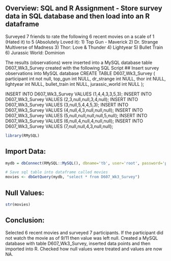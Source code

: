 ## Overview: SQL and R Assignment - Store survey data in SQL database and then load into an R dataframe
Surveyed 7 friends to rate the following 6 recent movies on a scale of 1 (Hated it) to 5 (Absolutely Loved it):
1) Top Gun - Maverick
2) Dr. Strange Multiverse of Madness
3) Thor: Love & Thunder
4) Lightyear
5) Bullet Train
6) Jurassic World: Dominion

The results (observations) were inserted into a MySQL database table D607_Wk3_Survey created with the following SQL Script
## Insert survey observations into MySQL database
CREATE TABLE D607_Wk3_Survey
(
 participant int not null,
  top_gun int NULL,
  dr_strange int NULL,
  thor  int NULL,
  lightyear  int NULL,
  bullet_train  int NULL,
  jurassic_world  int NULL
);

INSERT INTO D607_Wk3_Survey VALUES (1,4,4,3,3,5,3);
INSERT INTO D607_Wk3_Survey VALUES (2,3,null,null,3,4,null);
INSERT INTO D607_Wk3_Survey VALUES (3,null,5,4,4,5,3);
INSERT INTO D607_Wk3_Survey VALUES (4,null,4,3,null,null,null);
INSERT INTO D607_Wk3_Survey VALUES (5,null,null,null,null,5,null);
INSERT INTO D607_Wk3_Survey VALUES (6,null,4,null,4,null,null);
INSERT INTO D607_Wk3_Survey VALUES (7,null,null,4,3,null,null);

```{r}
library(RMySQL)
```
## Import Data:
```{r}
mydb = dbConnect(RMySQL::MySQL(), dbname='tb', user='root', password='password', host='localhost',port=3306)

# Save sql table into dataframe called movies
movies <- dbGetQuery(mydb, "select * from D607_Wk3_Survey")
```
## Null Values:
```{r}

str(movies)
```
## Conclusion:
Selected 6 recent movies and surveyed 7 participants. If the participant did not watch the movie as of 9/11 then value was left null. Created a MySQL database with table D607_Wk3_Survey, inserted data points and then imported into R. Checked how null values were treated and values are now NA.
